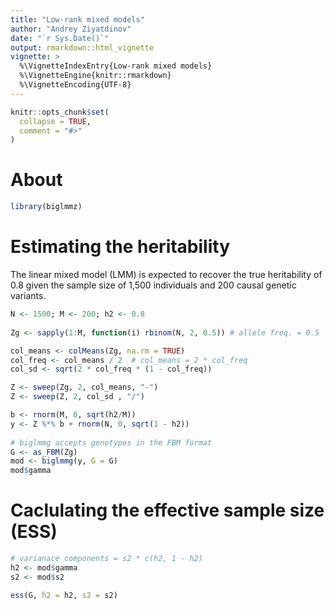 ```yaml
---
title: "Low-rank mixed models"
author: "Andrey Ziyatdinov"
date: "`r Sys.Date()`"
output: rmarkdown::html_vignette
vignette: >
  %\VignetteIndexEntry{Low-rank mixed models}
  %\VignetteEngine{knitr::rmarkdown}
  %\VignetteEncoding{UTF-8}
---
```


```r
knitr::opts_chunk$set(
  collapse = TRUE,
  comment = "#>"
)
```

# About

```r
library(biglmmz)
```

# Estimating the heritability

The linear mixed model (LMM) is expected to recover the true heritability 
of 0.8 given the sample size of 1,500 individuals and 200 causal genetic variants.

```r
N <- 1500; M <- 200; h2 <- 0.8
  
Zg <- sapply(1:M, function(i) rbinom(N, 2, 0.5)) # allele freq. = 0.5

col_means <- colMeans(Zg, na.rm = TRUE)
col_freq <- col_means / 2  # col_means = 2 * col_freq
col_sd <- sqrt(2 * col_freq * (1 - col_freq))

Z <- sweep(Zg, 2, col_means, "-")
Z <- sweep(Z, 2, col_sd , "/")

b <- rnorm(M, 0, sqrt(h2/M))
y <- Z %*% b + rnorm(N, 0, sqrt(1 - h2))
  
# biglmmg accepts genotypes in the FBM format
G <- as_FBM(Zg)
mod <- biglmmg(y, G = G)
mod$gamma
```

# Caclulating the effective sample size (ESS)

```r
# varianace components = s2 * c(h2, 1 - h2)
h2 <- mod$gamma
s2 <- mod$s2

ess(G, h2 = h2, s2 = s2)
```
